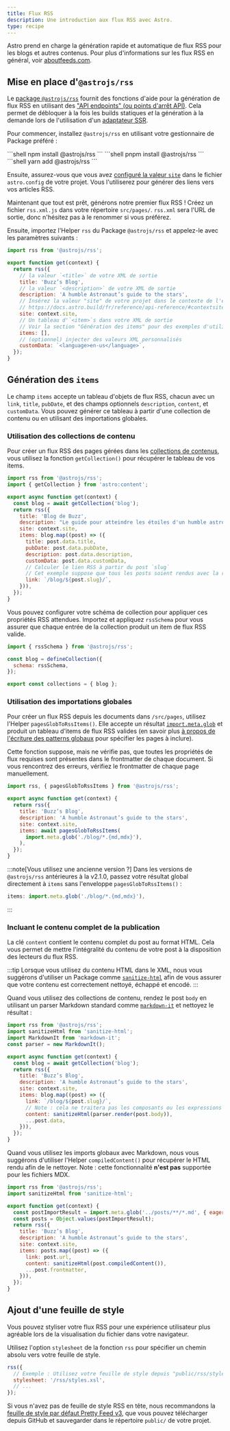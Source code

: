 ```yaml
---
title: Flux RSS
description: Une introduction aux flux RSS avec Astro.
type: recipe
---
```



Astro prend en charge la génération rapide et automatique de flux RSS pour les blogs et autres contenus. Pour plus d'informations sur les flux RSS en général, voir [aboutfeeds.com](https://aboutfeeds.com/).

## Mise en place d'`@astrojs/rss`

Le [package `@astrojs/rss`](https://github.com/withastro/astro/tree/main/packages/astro-rss) fournit des fonctions d'aide pour la génération de flux RSS en utilisant des ["API endpoints" (ou points d'arrêt API)](/fr/core-concepts/endpoints/#points-de-terminaison-statiques). Cela permet de débloquer à la fois les builds statiques _et_ la génération à la demande lors de l'utilisation d'un [adaptateur SSR](/fr/guides/server-side-rendering/#activation-du-mode-ssr-dans-votre-projet).

Pour commencer, installez `@astrojs/rss` en utilisant votre gestionnaire de Package préféré :


<PackageManagerTabs>
  <Fragment slot="npm">
    ```shell
    npm install @astrojs/rss
    ```
  </Fragment>
  <Fragment slot="pnpm">
    ```shell
    pnpm install @astrojs/rss
    ```
  </Fragment>
  <Fragment slot="yarn">
    ```shell
    yarn add @astrojs/rss
    ```
  </Fragment>
</PackageManagerTabs>

Ensuite, assurez-vous que vous avez [configuré la valeur `site`](/fr/reference/configuration-reference/#site) dans le fichier `astro.config` de votre projet. Vous l'utiliserez pour générer des liens vers vos articles RSS.

Maintenant que tout est prêt, générons notre premier flux RSS ! Créez un fichier `rss.xml.js` dans votre répertoire `src/pages/`. `rss.xml` sera l'URL de sortie, donc n'hésitez pas à le renommer si vous préférez.

Ensuite, importez l'Helper `rss` du Package `@astrojs/rss` et appelez-le avec les paramètres suivants :

```js title="src/pages/rss.xml.js"
import rss from '@astrojs/rss';

export function get(context) {
  return rss({
    // la valeur `<title>` de votre XML de sortie
    title: 'Buzz’s Blog',
    // la valeur `<description>` de votre XML de sortie
    description: 'A humble Astronaut’s guide to the stars',
    // Insérez la valeur "site" de votre projet dans le contexte de l'endpoint.
    // https://docs.astro.build/fr/reference/api-reference/#contextsite
    site: context.site,
    // Un tableau d'`<item>`s dans votre XML de sortie
    // Voir la section "Génération des items" pour des exemples d'utilisation des collections de contenu et des importations glob.
    items: [],
    // (optionnel) injecter des valeurs XML personnalisés
    customData: `<language>en-us</language>`,
  });
}
```

## Génération des `items`

Le champ `items` accepte un tableau d'objets de flux RSS, chacun avec un `link`, `title`, `pubDate`, et des champs optionnels `description`, `content`, et `customData`. Vous pouvez générer ce tableau à partir d'une collection de contenu ou en utilisant des importations globales.

### Utilisation des collections de contenu

Pour créer un flux RSS des pages gérées dans les [collections de contenus](/fr/guides/content-collections/), vous utilisez la fonction `getCollection()` pour récupérer le tableau de vos items.


```js title="src/pages/rss.xml.js" "items:" "const blog = await getCollection('blog');"
import rss from '@astrojs/rss';
import { getCollection } from 'astro:content';

export async function get(context) {
  const blog = await getCollection('blog');
  return rss({
    title: 'Blog de Buzz',
    description: "Le guide pour atteindre les étoiles d'un humble astronaute",
    site: context.site,
    items: blog.map((post) => ({
      title: post.data.title,
      pubDate: post.data.pubDate,
      description: post.data.description,
      customData: post.data.customData,
      // Calculer le lien RSS à partir du post `slug`
      // Cet exemple suppose que tous les posts soient rendus avec la route `/blog/[slug]`
      link: `/blog/${post.slug}/`,
    })),
  });
}
```

Vous pouvez configurer votre schéma de collection pour appliquer ces propriétés RSS attendues. Importez et appliquez `rssSchema` pour vous assurer que chaque entrée de la collection produit un item de flux RSS valide.

```js title="src/content/config.ts" "rssSchema"
import { rssSchema } from '@astrojs/rss';

const blog = defineCollection({
  schema: rssSchema,
});

export const collections = { blog };
```

### Utilisation des importations globales

<Since v="2.1.0" pkg="@astrojs/rss" />

Pour créer un flux RSS depuis les documents dans `/src/pages`, utilisez l'Helper `pagesGlobToRssItems()`. Elle accepte un résultat [`import.meta.glob`](https://vitejs.dev/guide/features.html#glob-import) et produit un tableau d'items de flux RSS valides (en savoir plus [à propos de l'écriture des patterns globaux](/fr/guides/imports/#patterns-globaux) pour spécifier les pages à inclure).

Cette fonction suppose, mais ne vérifie pas, que toutes les propriétés de flux requises sont présentes dans le frontmatter de chaque document. Si vous rencontrez des erreurs, vérifiez le frontmatter de chaque page manuellement.

```js title="src/pages/rss.xml.js" "pagesGlobToRssItems" "await pagesGlobToRssItems("
import rss, { pagesGlobToRssItems } from '@astrojs/rss';

export async function get(context) {
  return rss({
    title: 'Buzz’s Blog',
    description: 'A humble Astronaut’s guide to the stars',
    site: context.site,
    items: await pagesGlobToRssItems(
      import.meta.glob('./blog/*.{md,mdx}'),
    ),
  });
}
```

:::note[Vous utilisez une ancienne version ?]
Dans les versions de `@astrojs/rss` antérieures à la v2.1.0, passez votre résultat global directement à `items` sans l'enveloppe `pagesGlobToRssItems()` :
```js
items: import.meta.glob('./blog/*.{md,mdx}'),
```
:::

### Incluant le contenu complet de la publication

<Since v="1.6.14" />

La clé `content` contient le contenu complet du post au format HTML. Cela vous permet de mettre l'intégralité du contenu de votre post à la disposition des lecteurs du flux RSS.

:::tip
Lorsque vous utilisez du contenu HTML dans le XML, nous vous suggérons d'utiliser un Package comme [`sanitize-html`](https://www.npmjs.com/package/sanitize-html) afin de vous assurer que votre contenu est correctement nettoyé, échappé et encodé.
:::

Quand vous utilisez des collections de contenu, rendez le post `body` en utilisant un parser Markdown standard comme [`markdown-it`](https://github.com/markdown-it/markdown-it) et nettoyez le résultat :

```js title="src/pages/rss.xml.js" ins={2, 3, 4, 15}
import rss from '@astrojs/rss';
import sanitizeHtml from 'sanitize-html';
import MarkdownIt from 'markdown-it';
const parser = new MarkdownIt();

export async function get(context) {
  const blog = await getCollection('blog');
  return rss({
    title: 'Buzz’s Blog',
    description: 'A humble Astronaut’s guide to the stars',
    site: context.site,
    items: blog.map((post) => ({
      link: `/blog/${post.slug}/`,
      // Note : cela ne traitera pas les composants ou les expressions JSX dans les fichiers MDX.
      content: sanitizeHtml(parser.render(post.body)),
      ...post.data,
    })),
  });
}
```

Quand vous utilisez les imports globaux avec Markdown, nous vous suggérons d'utiliser l'Helper `compiledContent()` pour récupérer le HTML rendu afin de le nettoyer. Note : cette fonctionnalité **n'est pas** supportée pour les fichiers MDX.

```js title="src/pages/rss.xml.js" ins={2, 13}
import rss from '@astrojs/rss';
import sanitizeHtml from 'sanitize-html';

export function get(context) {
  const postImportResult = import.meta.glob('../posts/**/*.md', { eager: true }); 
  const posts = Object.values(postImportResult);
  return rss({
    title: 'Buzz’s Blog',
    description: 'A humble Astronaut’s guide to the stars',
    site: context.site,
    items: posts.map((post) => ({
      link: post.url,
      content: sanitizeHtml(post.compiledContent()),
      ...post.frontmatter,
    })),
  });
}
```

## Ajout d'une feuille de style

Vous pouvez styliser votre flux RSS pour une expérience utilisateur plus agréable lors de la visualisation du fichier dans votre navigateur.

Utilisez l'option `stylesheet` de la fonction `rss` pour spécifier un chemin absolu vers votre feuille de style.

```js
rss({
  // Exemple : Utilisez votre feuille de style depuis "public/rss/styles.xsl"
  stylesheet: '/rss/styles.xsl',
  // ...
});
```

Si vous n'avez pas de feuille de style RSS en tête, nous recommandons la [feuille de style par défaut Pretty Feed v3](https://github.com/genmon/aboutfeeds/blob/main/tools/pretty-feed-v3.xsl), que vous pouvez télécharger depuis GitHub et sauvegarder dans le répertoire `public/` de votre projet.

